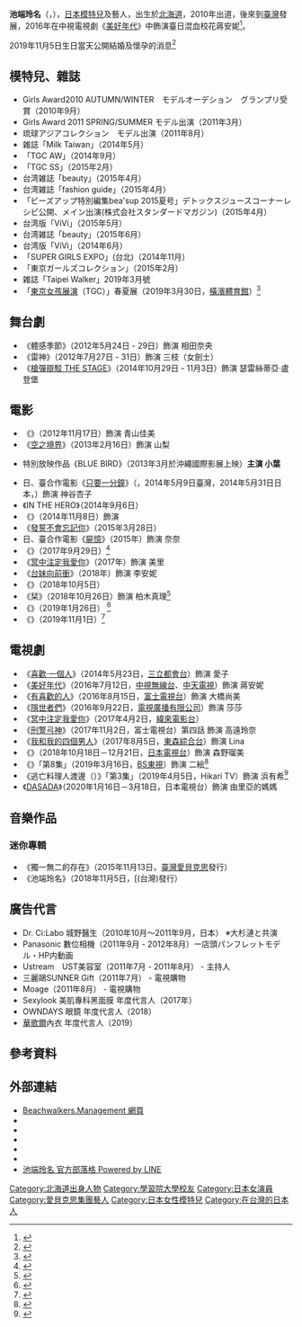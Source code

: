 {{Multiple issues|
{{blpsources|time=2019-01-18T06:32:42+00:00}}
{{Copy edit|time=2022-01-13T05:00:35+00:00}}
}}
{{藝人
|姓名 = 池端玲名
|類型 = 女藝人
|圖片 =
|本名 =
|外文名 = 池端 レイナ
|外文 = ja
|羅馬拼音 = Ikehata Reina
|別名 = LEINA
|國籍 = {{JPN}}
|出生日期 = {{birth_date_and_age|1987|11|5}}
|出生地點 = {{JPN}}[[北海道|北海道]][[釧路市|釧路市]]
|職業 = [[演員|演員]]、[[模特兒|模特兒]]、[[歌手|歌手]]
|語言 = [[日語|日語]]、[[華語|華語]]
|教育程度=學習院大學
|宗教信仰 =
|配偶 ={{marriage||2019年}}
|音樂類型 =
|演奏樂器 =
|出身地 =
|出道地點 ={{TWN}}
|出道日期 =
|代表作 =
|活躍年代 =2010年－
|唱片公司 = [[愛貝克思|愛貝克思]]
|經紀公司 = Beachwalkers.Management
|網站={{Facebook page|ikehatareina}}
|相關團體=
|獎項=
|IMDb=5156588
}}
{{japanese|japanese=池端 レイナ|kana=いけはた れいな|romaji=Ikehata Reina}}
'''池端玲名'''（{{lang-ja|池端 レイナ}}，{{bd|1987年|11月5日||}}），[[日本|日本]][[模特兒|模特兒]]及藝人，出生於[[北海道|北海道]]，2010年出道，後來到[[臺灣|臺灣]]發展，2016年在中視電視劇《[[美好年代_(電視劇)|美好年代]]》中飾演臺日混血校花蔣安妮<ref>{{cite web|url=http://www.chinatimes.com/newspapers/20160806000652-260112|title=池端玲名腰瘦秀比基尼 《美好年代》戲裡戲外都愛布魯斯|first=|last=中時電子報|publisher=|access-date=2016-09-08|archive-date=2021-02-04|archive-url=https://web.archive.org/web/20210204061417/https://www.chinatimes.com/newspapers/20160806000652-260112|dead-url=no}}</ref>。

2019年11月5日生日當天公開結婚及懷孕的消息<ref>{{Cite web|title=日籍女星來台發展 父親癌逝後同時宣布結婚、懷孕|url=https://stars.udn.com/star/story/10091/4146731|accessdate=2019-11-06|last=聯合新聞網|work=噓！星聞|language=zh-TW|archive-date=2021-02-04|archive-url=https://web.archive.org/web/20210204061507/https://stars.udn.com/star/story/10091/4146731|dead-url=no}}</ref>

== 模特兒、雜誌 ==
*Girls Award2010 AUTUMN/WINTER　モデルオーデション　グランプリ受賞（2010年9月）
*Girls Award 2011 SPRING/SUMMER モデル出演（2011年3月）
*琉球アジアコレクション　モデル出演（2011年8月）
*雑誌「Milk Taiwan」（2014年5月）
*「TGC AW」（2014年9月）
*「TGC SS」（2015年2月）
*台湾雑誌「beauty」（2015年4月）
*台湾雑誌「fashion guide」（2015年4月）
*「ビーズアップ特別編集bea'sup 2015夏号」デトックスジュースコーナーレシピ公開、メイン出演(株式会社スタンダードマガジン)（2015年4月）
*台湾版「ViVi」（2015年5月）
*台湾雑誌「beauty」（2015年6月）
*台湾版「ViVi」（2014年6月）
*「SUPER GIRLS EXPO」(台北)（2014年11月）
*「東京ガールズコレクション」（2015年2月）
*雑誌「Taipei Walker」2019年3月號
*「[[東京女孩展演|東京女孩展演]]（TGC）」春夏展（2019年3月30日，[[橫濱體育館|橫濱體育館]]）<ref>{{cite web |title=TCG2019SS MODEL名單 |url=https://girlswalker.com/tgc/19ss/model/ |publisher=TCG官網 |accessdate=2019-03-31 |language=ja |archive-date=2019-03-31 |archive-url=https://web.archive.org/web/20190331154235/https://girlswalker.com/tgc/19ss/model/ |dead-url=no }}</ref>

== 舞台劇 ==
*《體感季節》（2012年5月24日 - 29日）飾演 相田奈央
*《雷神》（2012年7月27日 - 31日）飾演 三枝（女劍士）
*《[[槍彈辯駁_希望學園與絕望高中生#舞台劇|槍彈辯駁 THE STAGE]]》（2014年10月29日 - 11月3日）飾演 瑟雷絲蒂亞·盧登堡

== 電影 ==
*《{{tsl|ja|FASHION STORY -Model-}}》（2012年11月17日）飾演 青山佳美
*《[[空之境界|空之境界]]》（2013年2月16日）飾演 山梨
*{{tsl|ja|沖縄国際映画祭|沖繩國際影展}}特別放映作品《BLUE BIRD》（2013年3月於沖繩國際影展上映）'''主演 小葉'''
*日、臺合作電影《[[只要一分鐘|只要一分鐘]]》（{{lang|ja|一分間だけ}}，2014年5月9日臺灣，2014年5月31日日本，{{tsl|ja|ティ・ジョイ|T-JOY}}）飾演 神谷杏子
*《IN THE HERO》（2014年9月6日）
*《{{tsl|ja|最後の命}}》（2014年11月8日）飾演 {{lang|ja|エリコ}}
*《[[發誓不會忘記你|發誓不會忘記你]]》（2015年3月28日）
*日、臺合作電影《[[屍憶|屍憶]]》（2015年）飾演 奈奈
*《{{link-ja|The Perfect Revolution|パーフェクト・レボリューション}}》（2017年9月29日）<ref>{{cite web |title=電影官網卡司介紹 |url=http://perfect-revolution.jp/ |publisher=映画「パーフェクト・レボリューション」 |accessdate=2019-05-20 |language=ja |archive-url=https://web.archive.org/web/20180718203233/http://perfect-revolution.jp/ |archive-date=2018-07-18 |dead-url=yes }}</ref>
*《[[冥中注定我愛你|冥中注定我愛你]]》（2017年）飾演 美里
*《[[台妹向前衝|台妹向前衝]]》（2018年）飾演 李安妮
*《{{link-ja|我是她的、俘虜|あのコの、トリコ。}}》（2018年10月5日）
*《栞》（2018年10月26日）飾演 柏木真理<ref>{{cite news|script-title=ja:三浦貴大の主演「栞」追加キャストに阿部進之介、池端レイナ、佐藤玲、福本清三ら|url=https://eiga.com/news/20170714/1/|publisher=映画.com|date=2017-07-16|accessdate=2019-03-26|language=ja|archive-date=2020-11-16|archive-url=https://web.archive.org/web/20201116181747/https://eiga.com/news/20170714/1/|dead-url=no}}</ref>
*《{{link-ja|Day and Night|デイアンドナイト}}》（2019年1月26日） <ref>{{cite news|script-title=ja:山田孝之プロデュース映画「デイアンドナイト」特報完成！新キャストは安藤政信、清原果耶ら|url=https://eiga.com/news/20180802/1/|publisher=映画.com|date=2018-05-02|accessdate=2019-05-20|language=ja|archive-date=2021-02-04|archive-url=https://web.archive.org/web/20210204061436/https://eiga.com/news/20180802/1/|dead-url=no}}</ref>
*《{{link-ja|相撲力士！助平|どすこい!すけひら}}》（2019年11月1日）<ref>{{cite news|script-title=ja:知英が「どすこい！」と呼ばれ、失恋し号泣　『どすこい！すけひら』予告編公開|url=https://realsound.jp/movie/2019/08/post-409078.html|publisher=Real Sound|date=2019-08-30|accessdate=2019-09-04|language=ja|archive-date=2021-02-04|archive-url=https://web.archive.org/web/20210204061448/https://realsound.jp/movie/2019/08/post-409078.html|dead-url=no}}</ref>

== 電視劇 ==
*《[[喜歡·一個人|喜歡·一個人]]》（2014年5月23日，[[三立都會台|三立都會台]]）飾演 愛子
*《[[美好年代_(電視劇)|美好年代]]》（2016年7月12日，[[中視無線台|中視無線台]]、[[中天電視|中天電視]]）飾演 蔣安妮
*《[[有喜歡的人|有喜歡的人]]》（2016年8月15日，[[富士電視台|富士電視台]]）飾演 大橋尚美
*《[[隱世者們|隱世者們]]》（2016年9月22日，[[電視廣播有限公司|電視廣播有限公司]]）飾演 莎莎
*《[[冥中注定我愛你|冥中注定我愛你]]》（2017年4月2日，[[緯來電影台|緯來電影台]]）
*《[[刑警弓神|刑警弓神]]》（2017年11月2日，富士電視台）第四話 飾演 高遠玲奈
*《[[我和我的四個男人|我和我的四個男人]]》（2017年8月5日，[[東森綜合台|東森綜合台]]）飾演  Lina
*《{{link-ja|來到少女雜誌的編輯君|プリティが多すぎる}}》（2018年10月18日－12月21日，[[日本電視台|日本電視台]]）飾演 森野瑠美
*《{{link-ja|在神酒診所乾杯|神酒クリニックで乾杯を}}》「第8集」（2019年3月16日，[[BS東視|BS東視]]）飾演 二絵<ref>{{cite web|script-title=ja:莫大な遺産をめぐる三姉妹の愛憎劇：神酒クリニックで乾杯を|url=https://www.tv-tokyo.co.jp/plus/drama/entry/2019/019151.html|publisher=東京電視台|date=2019-03-22|accessdate=2019-03-26|language=ja|archive-date=2021-02-04|archive-url=https://web.archive.org/web/20210204061459/https://www.tv-tokyo.co.jp/plus/drama/entry/2019/019151.html|dead-url=no}}</ref>
*《逃亡料理人渡邊（{{lang|ja|逃亡料理人ワタナベ}}）》「第3集」（2019年4月5日，Hikari TV）飾演 浜有希<ref>{{Twitter status|Ryourinin_W|1114090781168377856|ドラマ「逃亡料理人ワタナベ」，2019年4月5日的貼文|accessdate=2019年5月20日|language=ja}}</ref>
*《[[DASADA|DASADA]]》（2020年1月16日－3月18日，日本電視台）飾演 由里亞的媽媽

== 音樂作品 ==
=== 迷你專輯 ===
*《獨一無二的存在》（2015年11月13日，[[愛貝克思_(台灣)|臺灣愛貝克思]]發行）
*《池端玲名》（2018年11月5日，[(台灣)發行）

== 廣告代言 ==
*Dr. Ci:Labo 城野醫生（2010年10月〜2011年9月，日本） ※大杉漣と共演
*Panasonic 數位相機（2011年9月 - 2012年8月）ー店頭パンフレットモデル・HP内動画
*Ustream　UST美容室（2011年7月 - 2011年8月） - 主持人
*三麗鷗SUNNER Gift（2011年7月） - 電視購物
*Moage（2011年8月） - 電視購物
*Sexylook 美肌專科黑面膜 年度代言人（2017年）
*OWNDAYS 眼鏡   年度代言人（2018）
*[[華歌爾|華歌爾]]內衣 年度代言人（2019）

==參考資料==
{{Reflist}}

== 外部連結 ==
*[https://web.archive.org/web/20161024170145/http://beachwalkers-management.jp/talent/ikehata.html Beachwalkers.Management 網頁]{{ja}}
*{{Facebook page|ikehatareina}}
*{{Twitter|rena_labo}}
*{{Sinaweibo|3201887270}}
*{{Instagram|leinaikehata}}
*{{YouTube|channel=UCgTQiae8pvnDuUUMfED4IPw|Leinaの台湾行きたいわん}}
*[http://lineblog.me/reinaikehata/ 池端玲名 官方部落格 Powered by LINE] {{Wayback|url=http://lineblog.me/reinaikehata/ |date=20210204061502 }}{{ja}}

{{DEFAULTSORT:Ikehata Reina}}

[[Category:北海道出身人物|Category:北海道出身人物]]
[[Category:學習院大學校友|Category:學習院大學校友]]
[[Category:日本女演員|Category:日本女演員]]
[[Category:愛貝克思集團藝人|Category:愛貝克思集團藝人]]
[[Category:日本女性模特兒|Category:日本女性模特兒]]
[[Category:在台灣的日本人|Category:在台灣的日本人]]